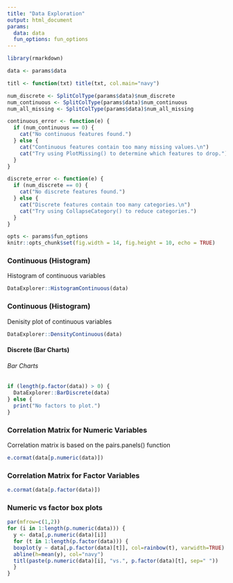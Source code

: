 ---
title: "Data Exploration"
output: html_document
params:
  data: data
  fun_options: fun_options
---

```{r global_options, include=FALSE}
library(rmarkdown)

data <- params$data

titl <- function(txt) title(txt, col.main="navy")

num_discrete <- SplitColType(params$data)$num_discrete
num_continuous <- SplitColType(params$data)$num_continuous
num_all_missing <- SplitColType(params$data)$num_all_missing

continuous_error <- function(e) {
  if (num_continuous == 0) {
    cat("No continuous features found.")
  } else {
    cat("Continuous features contain too many missing values.\n")
    cat("Try using PlotMissing() to determine which features to drop.")
  }
}

discrete_error <- function(e) {
  if (num_discrete == 0) {
    cat("No discrete features found.")
  } else {
    cat("Discrete features contain too many categories.\n")
    cat("Try using CollapseCategory() to reduce categories.")
  }
}

opts <- params$fun_options
knitr::opts_chunk$set(fig.width = 14, fig.height = 10, echo = TRUE)
```

### Continuous (Histogram)
Histogram of continuous variables
```{r}
DataExplorer::HistogramContinuous(data)
```

### Continuous (Histogram)
Denisity plot of continuous variables
```{r}
DataExplorer::DensityContinuous(data)
```

#### Discrete (Bar Charts)
###### Bar Charts
```{r}
if (length(p.factor(data)) > 0) {
  DataExplorer::BarDiscrete(data)  
} else {
  print("No factors to plot.")  
}
```

### Correlation Matrix for Numeric Variables
Correlation matrix is based on the pairs.panels() function
```{r}
e.cormat(data[p.numeric(data)])
```

### Correlation Matrix for Factor Variables
```{r}
e.cormat(data[p.factor(data)])
```

### Numeric vs factor box plots
```{r}
par(mfrow=c(1,2))
for (i in 1:length(p.numeric(data))) {
  y <- data[,p.numeric(data)[i]] 
  for (t in 1:length(p.factor(data))) {
  boxplot(y ~ data[,p.factor(data)[t]], col=rainbow(t), varwidth=TRUE)
  abline(h=mean(y), col="navy")
  titl(paste(p.numeric(data)[i], "vs.", p.factor(data)[t], sep=" "))
  }
}
```





